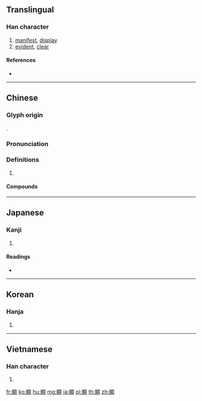 {{character info/new}}
{{also|显|顕}}
==Translingual==
{{Han simplified forms|顯|顕|显}}

===Han character===
{{Han char|rn=181|rad=頁|as=14|sn=23|four=61386|canj=AFMBC|ids=⿰㬎頁}}

# [[manifest]], [[display]]
# [[evident]], [[clear]]

====References====
* {{Han ref|kx=1410.210|dkj=43726|dj=1929.130|hdz=74395.060|uh=986F|ud=39023|bh=C5E3|bd=50659}}

----

==Chinese==
{{zh-forms|s=显}}

===Glyph origin===
{{Han etym}}
{{Han compound|㬎|頁|t2=head|ls=psc}}.

===Pronunciation===
{{zh-pron
|m=xiǎn
|ma=Zh-xian.ogg
|c=hin2
|h=pfs=hién
|md=
|mn=hián/hiáⁿ
|mn_note=hián - literary; hiáⁿ - vernacular
|w=
|mc=y
|oc=y
|cat=
}}

===Definitions===
{{zh-hanzi}}

# {{rfdef|lang=zh}}

====Compounds====
{{zh-der|丕顯|再顯神通|凸顯|各顯神通|名顯|大顯威風|大顯神通|大顯身手|夫榮妻顯|尊顯|展顯|幽顯異途|揚名顯姓|揚名顯親|明顯|昭顯|楊顯之|榮顯|標顯|權貴顯要|比顯興隱|法顯|深入顯出|淺顯|淺顯易懂|清顯|湯顯祖|爭強顯勝|矜張顯著|破邪顯正|突顯|若隱若顯|莫顯|表顯|貴顯|身顯名揚|通顯|達官顯宦|達官顯要|隱顯墨水|靈顯|顯位|顯像|顯像液|顯像管|顯出|顯化|顯士|顯妣|顯姓揚名|顯學|顯官|顯宦|顯弄|顯形|顯影|顯得|顯微手術|顯微書影|顯微照相|顯微鏡|顯德|顯性|顯應|顯揚|顯敞|顯明|顯晦|顯榮|顯然|顯煥|顯父|顯現|顯生元|顯目|顯眼|顯示|顯示器|顯祖|顯祖妣|顯祖揚宗|顯祖榮宗|顯祖考|顯秩|顯耀|顯考|顯者|顯而易見|顯聖|顯色反應|顯花植物|顯著|顯融|顯要|顯見|顯親|顯親揚名|顯豁|顯貴|顯赫|顯身手|顯道|顯達|顯露|顯露原形|顯露頭角|顯靈|顯顯|顯魂|高官顯爵}}

----

==Japanese==

===Kanji===
{{ja-kanji|grade=|rs=頁14|style=ky|shin=顕}}

# {{defn|lang=ja|sort=頁14}}

====Readings====
* {{ja-readings|on=[[けん]] (ken), [[げん]] (gen)|kun=[[あきらか]] (akiraka)}}

----

==Korean==

===Hanja===
{{ko-hanja|hangeul=현|eumhun=|rv=hyeon|mr=hyŏn|y=hyen}}

# {{defn|lang=ko|sort=頁14}}

----

==Vietnamese==

===Han character===
{{vi-hantu|[[hiển]]|rs=頁14}}

# {{defn|lang=vi}}

[[fr:顯]]
[[ko:顯]]
[[hu:顯]]
[[mg:顯]]
[[ja:顯]]
[[pl:顯]]
[[th:顯]]
[[zh:顯]]